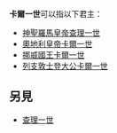 '''卡爾一世'''可以指以下君主：
*[[查理大帝|神聖羅馬皇帝查理一世]]
*[[卡爾一世_(奧匈帝國)|奧地利皇帝卡爾一世]]
*[[卡爾八世|挪威國王卡爾一世]]
*[[卡爾一世_(列支敦士登)|列支敦士登大公卡爾一世]]

{{disambig|Cat=四字封號消歧義}}
==另見==
*[[查理一世|查理一世]]